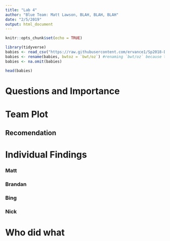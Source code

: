 ```yaml
---
title: "Lab 4"
author: "Blue Team: Matt Lawson, BLAH, BLAH, BLAH"
date: "2/5/2019"
output: html_document
---
```

```r
knitr::opts_chunk$set(echo = TRUE)
```


```r
library(tidyverse)
babies <- read_csv("https://raw.githubusercontent.com/ervance1/Sp2018-Data-Science-repo/master/babies2a.dat")
babies <- rename(babies, bwtoz = `bwt/oz`) #renaming `bwt/oz` because the "/" sign requires special care
babies <- na.omit(babies)
```
```r
head(babies)
```



# Questions and Importance




# Team Plot


## Recomendation


# Individual Findings


### Matt


### Brandan


### Bing


### Nick




# Who did what